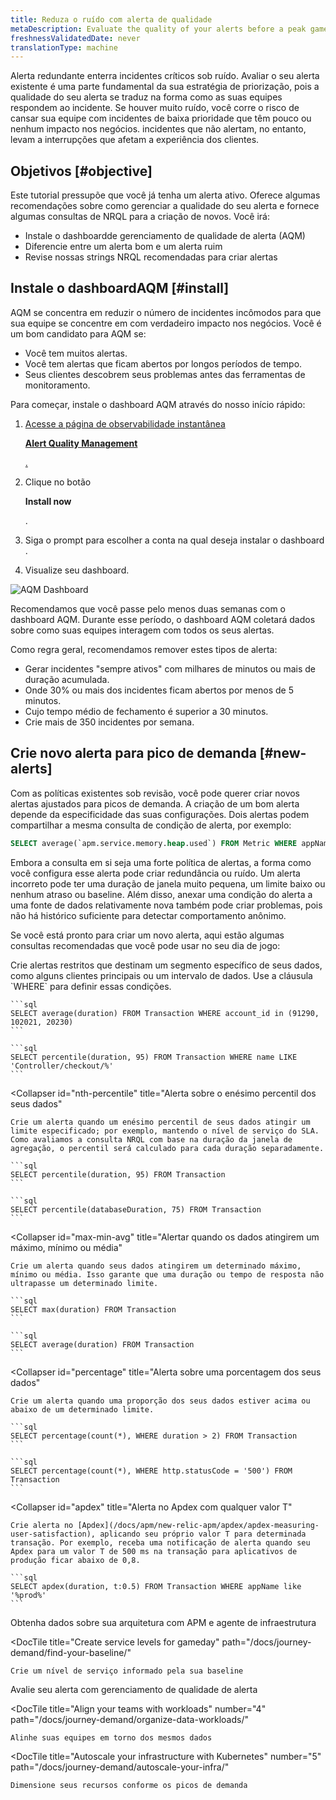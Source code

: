 ```yaml
---
title: Reduza o ruído com alerta de qualidade
metaDescription: Evaluate the quality of your alerts before a peak gameday event by installing the alert quality management dashboard.
freshnessValidatedDate: never
translationType: machine
---
```



Alerta redundante enterra incidentes críticos sob ruído. Avaliar o seu alerta existente é uma parte fundamental da sua estratégia de priorização, pois a qualidade do seu alerta se traduz na forma como as suas equipes respondem ao incidente. Se houver muito ruído, você corre o risco de cansar sua equipe com incidentes de baixa prioridade que têm pouco ou nenhum impacto nos negócios. incidentes que não alertam, no entanto, levam a interrupções que afetam a experiência dos clientes.

## Objetivos [#objective]

Este tutorial pressupõe que você já tenha um alerta ativo. Oferece algumas recomendações sobre como gerenciar a qualidade do seu alerta e fornece algumas consultas de NRQL para a criação de novos. Você irá:

* Instale o dashboardde gerenciamento de qualidade de alerta (AQM)
* Diferencie entre um alerta bom e um alerta ruim
* Revise nossas strings NRQL recomendadas para criar alertas

## Instale o dashboardAQM [#install]

AQM se concentra em reduzir o número de incidentes incômodos para que sua equipe se concentre em <InlinePopover type="alerts"/>com verdadeiro impacto nos negócios. Você é um bom candidato para AQM se:

* Você tem muitos alertas.
* Você tem alertas que ficam abertos por longos períodos de tempo.
* Seus clientes descobrem seus problemas antes das ferramentas de monitoramento.

Para começar, instale o dashboard AQM através do nosso início rápido:

1. [Acesse a página de observabilidade instantânea ](https://newrelic.com/instant-observability/alert-quality-management)

   <DoNotTranslate>[**Alert Quality Management**](https://newrelic.com/instant-observability/alert-quality-management)</DoNotTranslate>

   [ .](https://newrelic.com/instant-observability/alert-quality-management)

2. Clique no botão

   <DoNotTranslate>**Install now**</DoNotTranslate>

   .

3. Siga o prompt para escolher a conta na qual deseja instalar o dashboard .

4. Visualize seu dashboard.

<img
  title="AQM Dashboard"
  alt="AQM Dashboard"
  src={alertsAQMDashboard}
/>

Recomendamos que você passe pelo menos duas semanas com o dashboard AQM. Durante esse período, o dashboard AQM coletará dados sobre como suas equipes interagem com todos os seus alertas.

Como regra geral, recomendamos remover estes tipos de alerta:

* Gerar incidentes "sempre ativos" com milhares de minutos ou mais de duração acumulada.
* Onde 30% ou mais dos incidentes ficam abertos por menos de 5 minutos.
* Cujo tempo médio de fechamento é superior a 30 minutos.
* Crie mais de 350 incidentes por semana.

## Crie novo alerta para pico de demanda [#new-alerts]

Com as políticas existentes sob revisão, você pode querer criar novos alertas ajustados para picos de demanda. A criação de um bom alerta depende da especificidade das suas configurações. Dois alertas podem compartilhar a mesma consulta de condição de alerta, por exemplo:

```sql
SELECT average(`apm.service.memory.heap.used`) FROM Metric WHERE appName = 'Inventory Service'
```

Embora a consulta em si seja uma forte política de alertas, a forma como você configura esse alerta pode criar redundância ou ruído. Um alerta incorreto pode ter uma duração de janela muito pequena, um limite baixo ou nenhum atraso ou baseline. Além disso, anexar uma condição do alerta a uma fonte de dados relativamente nova também pode criar problemas, pois não há histórico suficiente para detectar comportamento anônimo.

Se você está pronto para criar um novo alerta, aqui estão algumas consultas recomendadas que você pode usar no seu dia de jogo:

<CollapserGroup>
  <Collapser
    id="constrained-alerts"
    title="Alerta sobre segmentos específicos de seus dados"
  >
    Crie alertas restritos que destinam um segmento específico de seus dados, como alguns clientes principais ou um intervalo de dados. Use a cláusula `WHERE` para definir essas condições.

    ```sql
    SELECT average(duration) FROM Transaction WHERE account_id in (91290, 102021, 20230)
    ```

    ```sql
    SELECT percentile(duration, 95) FROM Transaction WHERE name LIKE 'Controller/checkout/%'
    ```
  </Collapser>

  <Collapser
    id="nth-percentile"
    title="Alerta sobre o enésimo percentil dos seus dados"
  >
    Crie um alerta quando um enésimo percentil de seus dados atingir um limite especificado; por exemplo, mantendo o nível de serviço do SLA. Como avaliamos a consulta NRQL com base na duração da janela de agregação, o percentil será calculado para cada duração separadamente.

    ```sql
    SELECT percentile(duration, 95) FROM Transaction
    ```

    ```sql
    SELECT percentile(databaseDuration, 75) FROM Transaction
    ```
  </Collapser>

  <Collapser
    id="max-min-avg"
    title="Alertar quando os dados atingirem um máximo, mínimo ou média"
  >
    Crie um alerta quando seus dados atingirem um determinado máximo, mínimo ou média. Isso garante que uma duração ou tempo de resposta não ultrapasse um determinado limite.

    ```sql
    SELECT max(duration) FROM Transaction
    ```

    ```sql
    SELECT average(duration) FROM Transaction
    ```
  </Collapser>

  <Collapser
    id="percentage"
    title="Alerta sobre uma porcentagem dos seus dados"
  >
    Crie um alerta quando uma proporção dos seus dados estiver acima ou abaixo de um determinado limite.

    ```sql
    SELECT percentage(count(*), WHERE duration > 2) FROM Transaction
    ```

    ```sql
    SELECT percentage(count(*), WHERE http.statusCode = '500') FROM Transaction
    ```
  </Collapser>

  <Collapser
    id="apdex"
    title="Alerta no Apdex com qualquer valor T"
  >
    Crie alerta no [Apdex](/docs/apm/new-relic-apm/apdex/apdex-measuring-user-satisfaction), aplicando seu próprio valor T para determinada transação. Por exemplo, receba uma notificação de alerta quando seu Apdex para um valor T de 500 ms na transação para aplicativos de produção ficar abaixo de 0,8.

    ```sql
    SELECT apdex(duration, t:0.5) FROM Transaction WHERE appName like '%prod%'
    ```
  </Collapser>
</CollapserGroup>

<DocTiles numbered>
  <DocTile
    title="Get started"
    path="/docs/journey-demand/get-started"
  >
    Obtenha dados sobre sua arquitetura com APM e agente de infraestrutura
  </DocTile>

  <DocTile
    title="Create service levels for gameday"
    path="/docs/journey-demand/find-your-baseline/"
  >
    Crie um nível de serviço informado pela sua baseline
  </DocTile>
</DocTiles>

<DocTiles>
  <DocTile
    title="Reduce noise with quality alerts"
    number="3"
    path="/docs/journey-demand/create-quality-alerts/"
    label={{text: "You are here", color: "orange"}}
  >
    Avalie seu alerta com gerenciamento de qualidade de alerta
  </DocTile>

  <DocTile
    title="Align your teams with workloads"
    number="4"
    path="/docs/journey-demand/organize-data-workloads/"
  >
    Alinhe suas equipes em torno dos mesmos dados
  </DocTile>

  <DocTile
    title="Autoscale your infrastructure with Kubernetes"
    number="5"
    path="/docs/journey-demand/autoscale-your-infra/"
  >
    Dimensione seus recursos conforme os picos de demanda
  </DocTile>
</DocTiles>